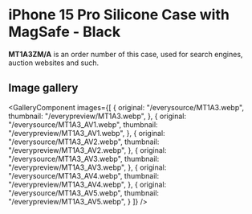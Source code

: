 
# iPhone 15 Pro Silicone Case with MagSafe - Black

<Callout type='info' emoji='👉🏻'>**MT1A3ZM/A** is an order number of this case, used for search engines, auction websites and such.</Callout>

## Image gallery

<GalleryComponent
    images={[
      {
        original: "/everysource/MT1A3.webp",
        thumbnail: "/everypreview/MT1A3.webp",
      },
      {
        original: "/everysource/MT1A3_AV1.webp",
        thumbnail: "/everypreview/MT1A3_AV1.webp",
      },
      {
        original: "/everysource/MT1A3_AV2.webp",
        thumbnail: "/everypreview/MT1A3_AV2.webp",
      },
      {
        original: "/everysource/MT1A3_AV3.webp",
        thumbnail: "/everypreview/MT1A3_AV3.webp",
      },
      {
        original: "/everysource/MT1A3_AV4.webp",
        thumbnail: "/everypreview/MT1A3_AV4.webp",
      },
      {
        original: "/everysource/MT1A3_AV5.webp",
        thumbnail: "/everypreview/MT1A3_AV5.webp",
      }
    ]}
  />
